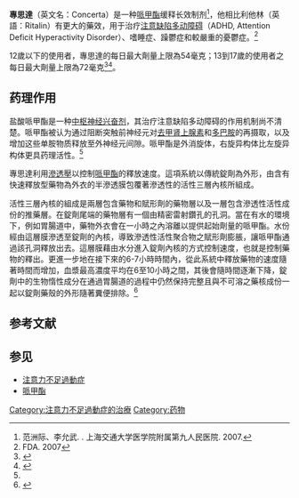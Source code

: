 {{copyedit|time=2017-12-16T18:58:59+00:00}}
{{medical}}
{{Infobox drug
| IUPAC_name = α-苯基-2-哌啶乙酸甲酯盐酸盐
| CAS_number = 113-45-1
| CAS_number_Ref = {{cascite|correct|CAS}}
| ATCvet = N06BA04
| drug_name = 盐酸哌甲酯<br/> Methylphenidate
| image      = Methylphenidate-2D-skeletal.svg
| chemical_formula  = C<sub>14</sub>H<sub>19</sub>NO<sub>2</sub>·HCl
| molecular_weight  = = 269.77
| elimination_half-life = 3.50小時
<!--|適應症 = [[注意缺陷多动障碍|注意缺陷多动障碍]]（ADHD, Attention Deficit Hyperactivity Disorder）-->
| tradename         = 专-思-达
<!--|商品名／生産商 = ／西安杨森-->
}}

'''專思達'''（英文名：Concerta）是一种[[哌甲酯|哌甲酯]]缓释长效制剂<ref>范洲际、李允武. {{PDFlink|[http://www.pharmacy9h.com/pharmainfo/Letters/%E6%B3%A8%E6%84%8F%E7%BC%BA%E9%99%B7%E5%A4%9A%E5%8A%A8%E9%9A%9C%E7%A2%8D%E7%9A%84%E6%B2%BB%E7%96%97%E8%8D%AF%E7%89%A9%E8%BF%9B%E5%B1%95.pdf 注意缺陷多动障碍的治疗药物进展]|242 KB}}. 上海交通大学医学院附属第九人民医院. 2007.</ref>，他相比利他林（英語：Ritalin）有更大的藥效，用于治疗[[注意缺陷多动障碍|注意缺陷多动障碍]]（ADHD, Attention Deficit Hyperactivity Disorder）、嗜睡症、躁鬱症和較嚴重的憂鬱症。<ref name="FDA 2007">FDA. {{PDFlink|[http://www.accessdata.fda.gov/drugsatfda_docs/label/2007/021121s014lbl.pdf CONCERTA(methylphenidate HCl) Extended-release Tablets CII]|167 KB}} 2007</ref>

12歲以下的使用者，專思達的每日最大劑量上限為54毫克；13到17歲的使用者之每日最大劑量上限為72毫克<ref>{{cite web  |url         = http://epaper.ntuh.gov.tw/health/201209/project_3.html  |title         = 過動兒與藥物治療  |website         = 台大醫院  |access-date         = 2018-04-06  |author         = 江雅暄  |archive-date         = 2017-03-13  |archive-url         = https://web.archive.org/web/20170313063637/http://epaper.ntuh.gov.tw/health/201209/project_3.html  |dead-url         = no  }}</ref><ref>{{cite journal | last=Newcorn | first=Jeffrey H | last2=Ivanov | first2=Iliyan | title=Psychopharmacologic Treatment of Attention-Deficit/Hyperactivity Disorder and Disruptive Behavior Disorders | journal=Pediatric Annals 2007 | volume=36 | issue=9 | date=2007-09-01 | doi=10.3928/0090-4481-20070901-08 | page=564-574 | url=https://www.healio.com/pediatrics/journals/pedann/2007-9-36-9/%7B6bc30397-acb9-418e-bd9d-f8c81b3f92b4%7D/psychopharmacologic-treatment-of-attention-deficithyperactivity-disorder-and-disruptive-behavior-disorders | quote=The labeled daily maximum dose of d,l-MPH is 60 mg, with the exception of OROS-MPH, which is approved for 54 mg in children and 72 mg in adolescents | access-date=2018-04-06 | archive-date=2018-04-06 | archive-url=https://web.archive.org/web/20180406163538/https://www.healio.com/pediatrics/journals/pedann/2007-9-36-9/%7B6bc30397-acb9-418e-bd9d-f8c81b3f92b4%7D/psychopharmacologic-treatment-of-attention-deficithyperactivity-disorder-and-disruptive-behavior-disorders | dead-url=no }}</ref>。

== 药理作用 ==
盐酸哌甲酯是一种[[中枢神经兴奋剂|中枢神经兴奋剂]]，其治疗注意缺陷多动障碍的作用机制尚不清楚。哌甲酯被认为通过阻断突触前神经元对[[去甲肾上腺素|去甲肾上腺素]]和[[多巴胺|多巴胺]]的再摄取，以及增加这些单胺物质释放至外神经元间隙。哌甲酯是外消旋体，右旋异构体比左旋异构体更具药理活性。<ref name="FDA 2007" />

專思達利用[[滲透壓|滲透壓]]以控制[[哌甲酯|哌甲酯]]的釋放速度。這項系統以傳統錠劑為外形，由含有快速釋放型藥物為外衣的半滲透膜包覆著滲透性的活性三層內核所組成。

活性三層內核的組成是兩層包含藥物和賦形劑的藥物層以及一層包含滲透性活性成份的推藥層。在錠劑尾端的藥物層有一個由精密雷射鑽孔的孔洞。當在有水的環境下，例如胃腸道中，藥物外衣會在一小時之內溶離以提供起始劑量的哌甲酯。水份經由這層膜滲透至錠劑的內核，導致滲透性活性聚合物之賦形劑膨脹，讓哌甲酯通過該孔洞釋放出去。這層膜藉由水分進入錠劑內核的方式控制速度，也就是控制藥物的釋出。更進一步地在接下來的6-7小時時間內，從此系統中釋放藥物的速度隨著時間而增加，血漿最高濃度平均在6至10小時之間，其後會隨時間逐漸下降，錠劑中的生物惰性成分在通過胃腸道的過程中仍然保持完整且與不可溶之藥核成份一起以錠劑藥殼的外形隨著糞便排除。<ref>{{Cite web|title=Concerta (Methylphenidate Extended-Release Tablets): Uses, Dosage, Side Effects, Interactions, Warning|url=https://www.rxlist.com/concerta-drug.htm|accessdate=2020-04-20|work=RxList|language=en|archive-date=2021-11-19|archive-url=https://web.archive.org/web/20211119041852/https://www.rxlist.com/concerta-drug.htm}}</ref>

== 参考文献 ==
{{Reflist}}

== 参见 ==
* [[注意力不足過動症|注意力不足過動症]]
*[[哌甲酯|哌甲酯]]

[[Category:注意力不足過動症的治療|Category:注意力不足過動症的治療]]
[[Category:药物|Category:药物]]